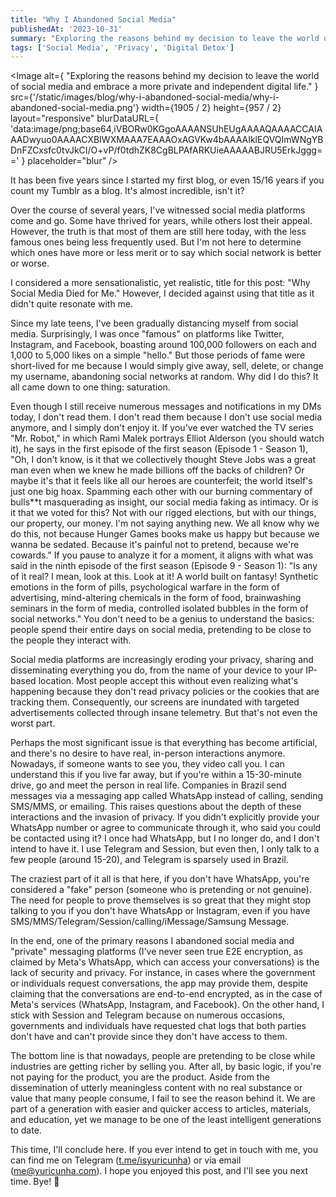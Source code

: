 ```yaml
---
title: "Why I Abandoned Social Media"
publishedAt: '2023-10-31'
summary: "Exploring the reasons behind my decision to leave the world of social media and embrace a more private and independent digital life."
tags: ['Social Media', 'Privacy', 'Digital Detox']
---
```


<Image
  alt={
    "Exploring the reasons behind my decision to leave the world of social media and embrace a more private and independent digital life."
  }
  src={'/static/images/blog/why-i-abandoned-social-media/why-i-abandoned-social-media.png'}
  width={1905 / 2}
  height={957 / 2}
  layout="responsive"
  blurDataURL={
    'data:image/png;base64,iVBORw0KGgoAAAANSUhEUgAAAAQAAAACCAIAAADwyuo0AAAACXBIWXMAAA7EAAAOxAGVKw4bAAAAIklEQVQImWNgYBDnFZCxsfc0tvJkCI/O+vP/f0tdhZK8CgBLPAfARKUieAAAAABJRU5ErkJggg=='
  }
  placeholder="blur"
/>

It has been five years since I started my first blog, or even 15/16 years if you count my Tumblr as a blog. It's almost incredible, isn't it?

Over the course of several years, I've witnessed social media platforms come and go. Some have thrived for years, while others lost their appeal. However, the truth is that most of them are still here today, with the less famous ones being less frequently used. But I'm not here to determine which ones have more or less merit or to say which social network is better or worse.

I considered a more sensationalistic, yet realistic, title for this post: "Why Social Media Died for Me." However, I decided against using that title as it didn't quite resonate with me.

Since my late teens, I've been gradually distancing myself from social media. Surprisingly, I was once "famous" on platforms like Twitter, Instagram, and Facebook, boasting around 100,000 followers on each and 1,000 to 5,000 likes on a simple "hello." But those periods of fame were short-lived for me because I would simply give away, sell, delete, or change my username, abandoning social networks at random. Why did I do this? It all came down to one thing: saturation.

Even though I still receive numerous messages and notifications in my DMs today, I don't read them. I don't read them because I don't use social media anymore, and I simply don't enjoy it. If you've ever watched the TV series "Mr. Robot," in which Rami Malek portrays Elliot Alderson (you should watch it), he says in the first episode of the first season (Episode 1 - Season 1), "Oh, I don't know, is it that we collectively thought Steve Jobs was a great man even when we knew he made billions off the backs of children? Or maybe it's that it feels like all our heroes are counterfeit; the world itself's just one big hoax. Spamming each other with our burning commentary of bulls**t masquerading as insight, our social media faking as intimacy. Or is it that we voted for this? Not with our rigged elections, but with our things, our property, our money. I'm not saying anything new. We all know why we do this, not because Hunger Games books make us happy but because we wanna be sedated. Because it's painful not to pretend, because we're cowards." If you pause to analyze it for a moment, it aligns with what was said in the ninth episode of the first season (Episode 9 - Season 1): "Is any of it real? I mean, look at this. Look at it! A world built on fantasy! Synthetic emotions in the form of pills, psychological warfare in the form of advertising, mind-altering chemicals in the form of food, brainwashing seminars in the form of media, controlled isolated bubbles in the form of social networks." You don't need to be a genius to understand the basics: people spend their entire days on social media, pretending to be close to the people they interact with.

Social media platforms are increasingly eroding your privacy, sharing and disseminating everything you do, from the name of your device to your IP-based location. Most people accept this without even realizing what's happening because they don't read privacy policies or the cookies that are tracking them. Consequently, our screens are inundated with targeted advertisements collected through insane telemetry. But that's not even the worst part.

Perhaps the most significant issue is that everything has become artificial, and there's no desire to have real, in-person interactions anymore. Nowadays, if someone wants to see you, they video call you. I can understand this if you live far away, but if you're within a 15-30-minute drive, go and meet the person in real life. Companies in Brazil send messages via a messaging app called WhatsApp instead of calling, sending SMS/MMS, or emailing. This raises questions about the depth of these interactions and the invasion of privacy. If you didn't explicitly provide your WhatsApp number or agree to communicate through it, who said you could be contacted using it? I once had WhatsApp, but I no longer do, and I don't intend to have it. I use Telegram and Session, but even then, I only talk to a few people (around 15-20), and Telegram is sparsely used in Brazil.

The craziest part of it all is that here, if you don't have WhatsApp, you're considered a "fake" person (someone who is pretending or not genuine). The need for people to prove themselves is so great that they might stop talking to you if you don't have WhatsApp or Instagram, even if you have SMS/MMS/Telegram/Session/calling/iMessage/Samsung Message.

In the end, one of the primary reasons I abandoned social media and "private" messaging platforms (I've never seen true E2E encryption, as claimed by Meta's WhatsApp, which can access your conversations) is the lack of security and privacy. For instance, in cases where the government or individuals request conversations, the app may provide them, despite claiming that the conversations are end-to-end encrypted, as in the case of Meta's services (WhatsApp, Instagram, and Facebook). On the other hand, I stick with Session and Telegram because on numerous occasions, governments and individuals have requested chat logs that both parties don't have and can't provide since they don't have access to them.

The bottom line is that nowadays, people are pretending to be close while industries are getting richer by selling you. After all, by basic logic, if you're not paying for the product, you are the product. Aside from the dissemination of utterly meaningless content with no real substance or value that many people consume, I fail to see the reason behind it. We are part of a generation with easier and quicker access to articles, materials, and education, yet we manage to be one of the least intelligent generations to date.

This time, I'll conclude here. If you ever intend to get in touch with me, you can find me on Telegram ([t.me/isyuricunha](t.me/isyuricunha)) or via email ([me@yuricunha.com](mailto:me@yuricunha.com)). I hope you enjoyed this post, and I'll see you next time. Bye! 👋